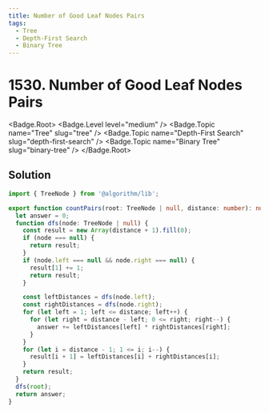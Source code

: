 ```yaml
---
title: Number of Good Leaf Nodes Pairs
tags:
  - Tree
  - Depth-First Search
  - Binary Tree
---
```


# 1530. Number of Good Leaf Nodes Pairs

<Badge.Root>
  <Badge.Level level="medium" />
  <Badge.Topic name="Tree" slug="tree" />
  <Badge.Topic name="Depth-First Search" slug="depth-first-search" />
  <Badge.Topic name="Binary Tree" slug="binary-tree" />
</Badge.Root>

## Solution

```typescript filename="solution.ts" copy
import { TreeNode } from '@algorithm/lib';

export function countPairs(root: TreeNode | null, distance: number): number {
  let answer = 0;
  function dfs(node: TreeNode | null) {
    const result = new Array(distance + 1).fill(0);
    if (node === null) {
      return result;
    }
    if (node.left === null && node.right === null) {
      result[1] += 1;
      return result;
    }

    const leftDistances = dfs(node.left);
    const rightDistances = dfs(node.right);
    for (let left = 1; left <= distance; left++) {
      for (let right = distance - left; 0 <= right; right--) {
        answer += leftDistances[left] * rightDistances[right];
      }
    }
    for (let i = distance - 1; 1 <= i; i--) {
      result[i + 1] = leftDistances[i] + rightDistances[i];
    }
    return result;
  }
  dfs(root);
  return answer;
}
```

<ProblemLink
  codingSite="leetcode"
  href="https://leetcode.com/problems/number-of-good-leaf-nodes-pairs"
  title="Number of Good Leaf Nodes Pairs"
/>
